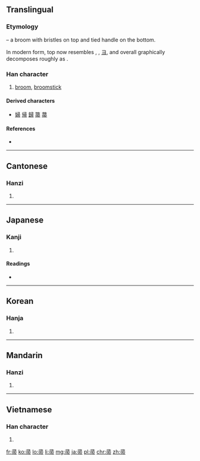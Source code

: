 {{also|菷}}
==Translingual==

===Etymology===
{{liushu|p}} – a broom with bristles on top and tied handle on the bottom.

In modern form, top now resembles {{term|聿||hand|sc=Hani}}, {{term|肀||brush|sc=Hani}}, [[ヨ]], and overall graphically decomposes roughly as {{Han compound|肀|冖|巾}}.

===Han character===
{{Han char|rn=50|rad=巾|as=05|sn=8|four=1722<sub>7</sub>|canj=尸一月中月 (SMBLB)}}

# [[broom]], [[broomstick]]

====Derived characters====
* [[婦]] [[帰]] [[歸]] [[箒]] [[菷]]

====References====
* {{Han ref|kx=0330.060|dkj=08854|dj=0635.250|hdz=10735.100|uh=5E1A|ud=24090|bh=A9AA|bd=43434}}

----

==Cantonese==

===Hanzi===
{{yue-hanzi|jyut=|y=jau2}}

# {{defn|lang=yue|sort=巾05}}

----

==Japanese==

===Kanji===
{{ja-kanji|grade=|rs=巾05}}

# {{defn|lang=ja|sort=巾05}}

====Readings====
* {{ja-readings|on=[[そう]] (sō), [[しゅう]] (shū)|kun=[[ほうき]] (houki)}}

----

==Korean==

===Hanja===
{{ko-hanja|hangeul=추|rv=chu|mr=ch'u}}

# {{defn|lang=ko|sort=巾05}}

----

==Mandarin==

===Hanzi===
{{cmn-hanzi|pin=[[zhǒu]] ([[zhou3]])|wg=chou<sup>3</sup>}}

# {{defn|lang=cmn|sort=巾05}}

----

==Vietnamese==

===Han character===
{{vi-hantu|[[trửu]], [[chổi]]|rs=巾05}}

# {{defn|lang=vi|sort=巾05}}

[[fr:帚]]
[[ko:帚]]
[[lo:帚]]
[[li:帚]]
[[mg:帚]]
[[ja:帚]]
[[pl:帚]]
[[chr:帚]]
[[zh:帚]]